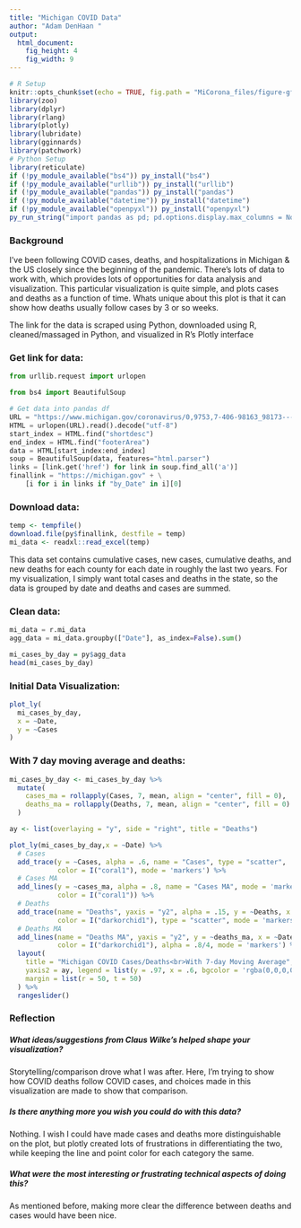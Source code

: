 ```yaml
---
title: "Michigan COVID Data"
author: "Adam DenHaan "
output: 
  html_document: 
    fig_height: 4
    fig_width: 9
---
```


```r
# R Setup
knitr::opts_chunk$set(echo = TRUE, fig.path = "MiCorona_files/figure-gfm/")
library(zoo)
library(dplyr)
library(rlang)
library(plotly)
library(lubridate)
library(gginnards)
library(patchwork)
# Python Setup
library(reticulate)
if (!py_module_available("bs4")) py_install("bs4")
if (!py_module_available("urllib")) py_install("urllib")
if (!py_module_available("pandas")) py_install("pandas")
if (!py_module_available("datetime")) py_install("datetime")
if (!py_module_available("openpyxl")) py_install("openpyxl")
py_run_string("import pandas as pd; pd.options.display.max_columns = None")
```

### Background

I've been following COVID cases, deaths, and hospitalizations in Michigan & the US closely since the beginning of the pandemic. There's lots of data to work with, which provides lots of opportunities for data analysis and visualization. This particular visualization is quite simple, and plots cases and deaths as a function of time. Whats unique about this plot is that it can show how deaths usually follow cases by 3 or so weeks.

The link for the data is scraped using Python, downloaded using R, cleaned/massaged in Python, and visualized in R's Plotly interface

### Get link for data:

```python
from urllib.request import urlopen

from bs4 import BeautifulSoup

# Get data into pandas df
URL = "https://www.michigan.gov/coronavirus/0,9753,7-406-98163_98173---,00.html"
HTML = urlopen(URL).read().decode("utf-8")
start_index = HTML.find("shortdesc")
end_index = HTML.find("footerArea")
data = HTML[start_index:end_index]
soup = BeautifulSoup(data, features="html.parser")
links = [link.get('href') for link in soup.find_all('a')]
finallink = "https://michigan.gov" + \
    [i for i in links if "by_Date" in i][0]
```

### Download data:

```r
temp <- tempfile()
download.file(py$finallink, destfile = temp)
mi_data <- readxl::read_excel(temp)
```

This data set contains cumulative cases, new cases, cumulative deaths, and new deaths for each county for each date in roughly the last two years. For my visualization, I simply want total cases and deaths in the state, so the data is grouped by date and deaths and cases are summed. 

### Clean data:

```python
mi_data = r.mi_data
agg_data = mi_data.groupby(["Date"], as_index=False).sum()
```

```r
mi_cases_by_day = py$agg_data
head(mi_cases_by_day)
```

### Initial Data Visualization:

```r
plot_ly(
  mi_cases_by_day,
  x = ~Date,
  y = ~Cases
)
```

### With 7 day moving average and deaths:


```r
mi_cases_by_day <- mi_cases_by_day %>%
  mutate(
    cases_ma = rollapply(Cases, 7, mean, align = "center", fill = 0),
    deaths_ma = rollapply(Deaths, 7, mean, align = "center", fill = 0)
  )
```


```r
ay <- list(overlaying = "y", side = "right", title = "Deaths")

plot_ly(mi_cases_by_day,x = ~Date) %>% 
  # Cases
  add_trace(y = ~Cases, alpha = .6, name = "Cases", type = "scatter",
            color = I("coral1"), mode = 'markers') %>%
  # Cases MA
  add_lines(y = ~cases_ma, alpha = .8, name = "Cases MA", mode = 'markers',
            color = I("coral1")) %>%
  # Deaths
  add_trace(name = "Deaths", yaxis = "y2", alpha = .15, y = ~Deaths, x = ~Date,
            color = I("darkorchid1"), type = "scatter", mode = 'markers') %>%
  # Deaths MA
  add_lines(name = "Deaths MA", yaxis = "y2", y = ~deaths_ma, x = ~Date,
            color = I("darkorchid1"), alpha = .8/4, mode = 'markers') %>%
  layout(
    title = "Michigan COVID Cases/Deaths<br>With 7-day Moving Average",
    yaxis2 = ay, legend = list(y = .97, x = .6, bgcolor = 'rgba(0,0,0,0)'),
    margin = list(r = 50, t = 50)
  ) %>%
  rangeslider()
```

### Reflection

##### What ideas/suggestions from Claus Wilke’s helped shape your visualization?

Storytelling/comparison drove what I was after. Here, I'm trying to show how COVID deaths follow COVID cases, and choices made in this visualization are made to show that comparison. 

##### Is there anything more you wish you could do with this data?

Nothing. I wish I could have made cases and deaths more distinguishable on the plot, but plotly created lots of frustrations in differentiating the two, while keeping the line and point color for each category the same. 

##### What were the most interesting or frustrating technical aspects of doing this?

As mentioned before, making more clear the difference between deaths and cases would have been nice. 


